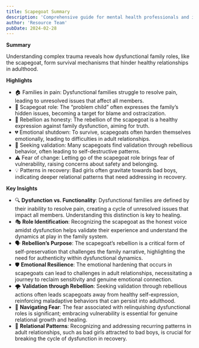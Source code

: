 ```yaml
---
title: Scapegoat Summary
description: 'Comprehensive guide for mental health professionals and individuals in recovery'
author: 'Resource Team'
pubDate: 2024-02-28
---
```


**Summary**

Understanding complex trauma reveals how dysfunctional family roles, like the scapegoat, form survival mechanisms that hinder healthy relationships in adulthood.

**Highlights**

- 🏠 Families in pain: Dysfunctional families struggle to resolve pain, leading to unresolved issues that affect all members.
- 🚸 Scapegoat role: The “problem child” often expresses the family’s hidden issues, becoming a target for blame and ostracization.
- 🔄 Rebellion as honesty: The rebellion of the scapegoat is a healthy expression against family dysfunction, aiming for truth.
- 💔 Emotional shutdown: To survive, scapegoats often harden themselves emotionally, leading to difficulties in adult relationships.
- 🍻 Seeking validation: Many scapegoats find validation through rebellious behavior, often leading to self-destructive patterns.
- ⚠️ Fear of change: Letting go of the scapegoat role brings fear of vulnerability, raising concerns about safety and belonging.
- 💡 Patterns in recovery: Bad girls often gravitate towards bad boys, indicating deeper relational patterns that need addressing in recovery.

**Key Insights**

- 🔍 **Dysfunction vs. Functionality**: Dysfunctional families are defined by their inability to resolve pain, creating a cycle of unresolved issues that impact all members. Understanding this distinction is key to healing.
- 🎭 **Role Identification**: Recognizing the scapegoat as the honest voice amidst dysfunction helps validate their experience and understand the dynamics at play in the family system.
- 🗣️ **Rebellion’s Purpose**: The scapegoat’s rebellion is a critical form of self-preservation that challenges the family narrative, highlighting the need for authenticity within dysfunctional dynamics.
- 🛡️ **Emotional Resilience**: The emotional hardening that occurs in scapegoats can lead to challenges in adult relationships, necessitating a journey to reclaim sensitivity and genuine emotional connection.
- 🌪️ **Validation through Rebellion**: Seeking validation through rebellious actions often leads scapegoats away from healthy self-expression, reinforcing maladaptive behaviors that can persist into adulthood.
- 🚦 **Navigating Fear**: The fear associated with relinquishing dysfunctional roles is significant; embracing vulnerability is essential for genuine relational growth and healing.
- 🔄 **Relational Patterns**: Recognizing and addressing recurring patterns in adult relationships, such as bad girls attracted to bad boys, is crucial for breaking the cycle of dysfunction in recovery.
